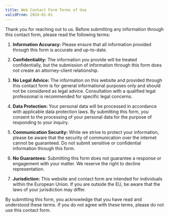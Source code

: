 ```yaml
---
title: Web Contact Form Terms of Use
validFrom: 2024-01-01
---
```


Thank you for reaching out to us. Before submitting any information through this contact form, please read the following terms:

1. **Information Accuracy:** Please ensure that all information provided through this form is accurate and up-to-date.

2. **Confidentiality:** The information you provide will be treated confidentially, but the submission of information through this form does not create an attorney-client relationship.

3. **No Legal Advice:** The information on this website and provided through this contact form is for general informational purposes only and should not be considered as legal advice. Consultation with a qualified legal professional is recommended for specific legal concerns.

4. **Data Protection:** Your personal data will be processed in accordance with applicable data protection laws. By submitting this form, you consent to the processing of your personal data for the purpose of responding to your inquiry.

5. **Communication Security:** While we strive to protect your information, please be aware that the security of communication over the internet cannot be guaranteed. Do not submit sensitive or confidential information through this form.

6. **No Guarantees:** Submitting this form does not guarantee a response or engagement with your matter. We reserve the right to decline representation.

7. **Jurisdiction:** This website and contact form are intended for individuals within the European Union. If you are outside the EU, be aware that the laws of your jurisdiction may differ.

By submitting this form, you acknowledge that you have read and understood these terms. If you do not agree with these terms, please do not use this contact form.
